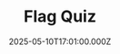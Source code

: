 ---
title: Flag Quiz
date: 2025-05-10T17:01:00.000Z
description: Test your geography knowledge with this fun flag quiz! Match countries to their flags, identify flags by country names, or guess which continent a country belongs to. With multiple difficulty levels from Easy to Impossible, it's a challenging way to learn about world flags while having fun.
tags:
  - React
  - TypeScript
published: true
featured: true
---